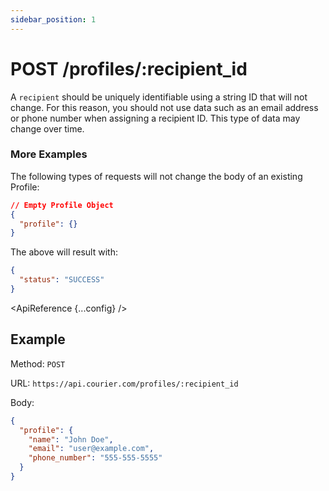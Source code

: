 ```yaml
---
sidebar_position: 1
---
```



# POST /profiles/:recipient_id

A `recipient` should be uniquely identifiable using a string ID that will not change. For this reason, you should not use data such as an email address or phone number when assigning a recipient ID. This type of data may change over time.

### More Examples

The following types of requests will not change the body of an existing Profile:

```json title=JSON
// Empty Profile Object
{
  "profile": {}
}
```

The above will result with:

```json title=200
{
  "status": "SUCCESS"
}
```

<ApiReference {...config} />

## Example

Method: `POST`

URL: `https://api.courier.com/profiles/:recipient_id`

Body:
​
```json
{
  "profile": {
    "name": "John Doe",
    "email": "user@example.com",
    "phone_number": "555-555-5555"
  }
}
```

